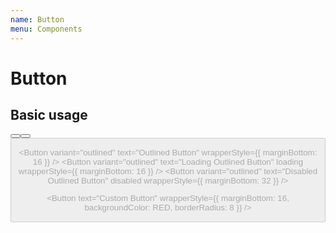 ```yaml
---
name: Button
menu: Components
---
```



# Button

<Props of={Button} />

## Basic usage

<Playground>
  <Button
    text="Filled Button"
    wrapperStyle={{ marginBottom: 16 }}
  />
  <Button
    text="Loading Filled Button"
    loading
    wrapperStyle={{ marginBottom: 16 }}
  />
  <Button
    text="Disabled Filled Button"
    disabled
    wrapperStyle={{ marginBottom: 32 }}
  />

  <Button
    variant="outlined"
    text="Outlined Button"
    wrapperStyle={{ marginBottom: 16 }}
  />
  <Button
    variant="outlined"
    text="Loading Outlined Button"
    loading
    wrapperStyle={{ marginBottom: 16 }}
  />
  <Button
    variant="outlined"
    text="Disabled Outlined Button"
    disabled
    wrapperStyle={{ marginBottom: 32 }}
  />

  <Button
    text="Custom Button"
    wrapperStyle={{ marginBottom: 16, backgroundColor: RED, borderRadius: 8 }}
  />
</Playground>

